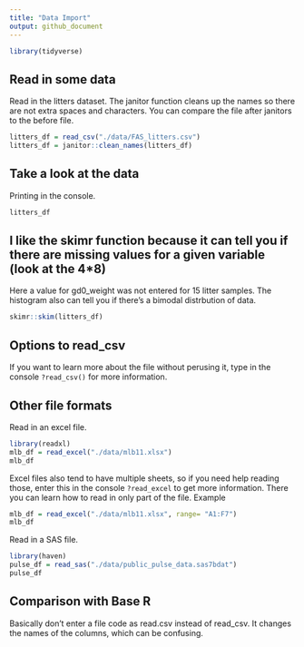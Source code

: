 ```yaml
---
title: "Data Import"
output: github_document
---
```


```r
library(tidyverse)
```

## Read in some data

Read in the litters dataset. The janitor function cleans up the names so there are not extra spaces and characters. You can compare the file after janitors to the before file.

```r
litters_df = read_csv("./data/FAS_litters.csv")
litters_df = janitor::clean_names(litters_df)

```
## Take a look at the data

Printing in the console. 
```r
litters_df
```

## I like the skimr function because it can tell you if there are missing values for a given variable (look at the 4*8)
Here a value for gd0_weight was not entered for 15 litter samples. The histogram also can tell you if there's a bimodal distrbution of data. 
```r
skimr::skim(litters_df)
```
## Options to read_csv
 
If you want to learn more about the file without perusing it, type in the console `?read_csv()` for more information. 

## Other file formats

Read in an excel file. 

```r
library(readxl)
mlb_df = read_excel("./data/mlb11.xlsx")
mlb_df

```

Excel files also tend to have multiple sheets, so if you need help reading those, enter this in the console `?read_excel` to get more information. There you can learn how to read in only part of the file. Example

```r
mlb_df = read_excel("./data/mlb11.xlsx", range= "A1:F7")
mlb_df
```
Read in a SAS file. 

```r
library(haven)
pulse_df = read_sas("./data/public_pulse_data.sas7bdat")
pulse_df
```
## Comparison with Base R
Basically don't enter a file code as read.csv instead of read_csv. It changes the names of the columns, which can be confusing.
